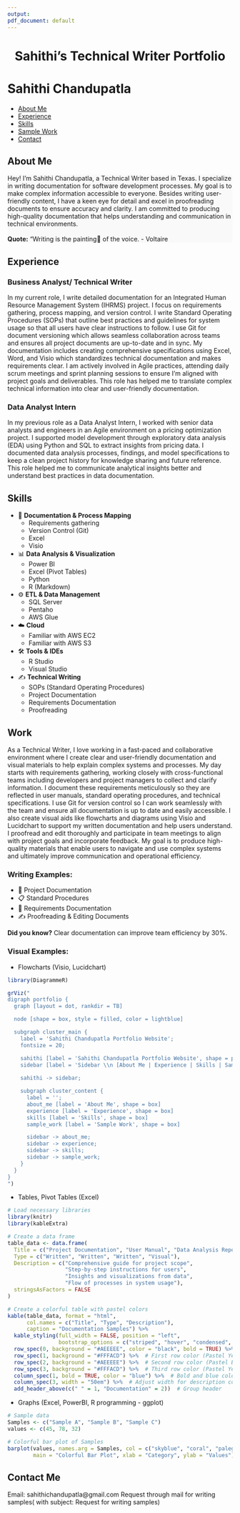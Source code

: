```yaml
---
output:
pdf_document: default
---
```

<div style="text-align: center;">
  <h1>Sahithi's Technical Writer Portfolio</h1>
</div>
<div class="content">
<!-- Sidebar Navigation -->
<div class="sidebar">
  <h1>Sahithi Chandupatla</h1>
  <ul>
    <li><a href="#about">About Me</a></li>
    <li><a href="#experience">Experience</a></li>
    <li><a href="#skills">Skills</a></li>
    <li><a href="#work">Sample Work</a></li>
    <li><a href="#contact">Contact</a></li>
  </ul>
</div>

<div class="main-content">
  
## About Me {#about}
<div style="background-color: #f9f9f9; border-radius: 5px;">
Hey! I’m Sahithi Chandupatla, a Technical Writer based in Texas. I specialize in writing documentation for software development processes. My goal is to make complex information accessible to everyone. Besides writing user-friendly content, I have a keen eye for detail and excel in proofreading documents to ensure accuracy and clarity. I am committed to producing high-quality documentation that helps understanding and communication in technical environments.
 <br/><br/>
  <strong>Quote:</strong> "Writing is the painting🎨 of the voice. - Voltaire
</div>

## Experience {#experience}
### Business Analyst/ Technical Writer 
In my current role, I write detailed documentation for an Integrated Human Resource Management System (IHRMS) project. I focus on requirements gathering, process mapping, and version control. I write Standard Operating Procedures (SOPs) that outline best practices and guidelines for system usage so that all users have clear instructions to follow. I use Git for document versioning which allows seamless collaboration across teams and ensures all project documents are up-to-date and in sync. My documentation includes creating comprehensive specifications using Excel, Word, and Visio which standardizes technical documentation and makes requirements clear. I am actively involved in Agile practices, attending daily scrum meetings and sprint planning sessions to ensure I’m aligned with project goals and deliverables. This role has helped me to translate complex technical information into clear and user-friendly documentation.

### Data Analyst Intern
In my previous role as a Data Analyst Intern, I worked with senior data analysts and engineers in an Agile environment on a pricing optimization project. I supported model development through exploratory data analysis (EDA) using Python and SQL to extract insights from pricing data. I documented data analysis processes, findings, and model specifications to keep a clean project history for knowledge sharing and future reference. This role helped me to communicate analytical insights better and understand best practices in data documentation.

## Skills {#skills}
- 📝 **Documentation & Process Mapping**
  - Requirements gathering
  - Version Control (Git)
  - Excel
  - Visio

- 📊 **Data Analysis & Visualization**
  - Power BI
  - Excel (Pivot Tables)
  - Python
  - R (Markdown)

- ⚙️ **ETL & Data Management**
  - SQL Server
  - Pentaho
  - AWS Glue

- ☁️ **Cloud**
  - Familiar with AWS EC2
  - Familiar with AWS S3

- 🛠️ **Tools & IDEs**
  - R Studio
  - Visual Studio

- ✍️ **Technical Writing**
  - SOPs (Standard Operating Procedures)
  - Project Documentation
  - Requirements Documentation 
  - Proofreading 

## Work {#work}
As a Technical Writer, I love working in a fast-paced and collaborative environment where I create clear and user-friendly documentation and visual materials to help explain complex systems and processes. My day starts with requirements gathering, working closely with cross-functional teams including developers and project managers to collect and clarify information. I document these requirements meticulously so they are reflected in user manuals, standard operating procedures, and technical specifications. I use Git for version control so I can work seamlessly with the team and ensure all documentation is up to date and easily accessible. I also create visual aids like flowcharts and diagrams using Visio and Lucidchart to support my written documentation and help users understand. I proofread and edit thoroughly and participate in team meetings to align with project goals and incorporate feedback. My goal is to produce high-quality materials that enable users to navigate and use complex systems and ultimately improve communication and operational efficiency.

### **Writing Examples:**
- 📂 Project Documentation
- 📋 Standard Procedures
- 📄 Requirements Documentation
- ✍️ Proofreading & Editing Documents

<div class="highlight">
  <strong>
  Did you know?</strong> 
  Clear documentation can improve team efficiency by 30%.
  </strong> 
</div>

### **Visual Examples:**
- Flowcharts (Visio, Lucidchart)

```r
library(DiagrammeR)

grViz("
digraph portfolio {
  graph [layout = dot, rankdir = TB]

  node [shape = box, style = filled, color = lightblue]

  subgraph cluster_main {
    label = 'Sahithi Chandupatla Portfolio Website';
    fontsize = 20;

    sahithi [label = 'Sahithi Chandupatla Portfolio Website', shape = plaintext, fontsize = 16]
    sidebar [label = 'Sidebar \\n [About Me | Experience | Skills | Sample Work | Contact]', shape = box, style=filled, fillcolor=lightgrey]
    
    sahithi -> sidebar;

    subgraph cluster_content {
      label = '';
      about_me [label = 'About Me', shape = box]
      experience [label = 'Experience', shape = box]
      skills [label = 'Skills', shape = box]
      sample_work [label = 'Sample Work', shape = box]

      sidebar -> about_me;
      sidebar -> experience;
      sidebar -> skills;
      sidebar -> sample_work;
    }
  }
}
")
```
- Tables, Pivot Tables (Excel)

```r
# Load necessary libraries
library(knitr)
library(kableExtra)

# Create a data frame
table_data <- data.frame(
  Title = c("Project Documentation", "User Manual", "Data Analysis Report", "Workflow Diagram"),
  Type = c("Written", "Written", "Written", "Visual"),
  Description = c("Comprehensive guide for project scope",
                  "Step-by-step instructions for users",
                  "Insights and visualizations from data",
                  "Flow of processes in system usage"),
  stringsAsFactors = FALSE
)

# Create a colorful table with pastel colors
kable(table_data, format = "html", 
      col.names = c("Title", "Type", "Description"), 
      caption = "Documentation Samples") %>%
  kable_styling(full_width = FALSE, position = "left", 
                bootstrap_options = c("striped", "hover", "condensed", "responsive")) %>%
  row_spec(0, background = "#AEEEEE", color = "black", bold = TRUE) %>%  # Header styling (Pastel Blue)
  row_spec(1, background = "#FFFACD") %>%  # First row color (Pastel Yellow)
  row_spec(2, background = "#AEEEEE") %>%  # Second row color (Pastel Blue)
  row_spec(3, background = "#FFFACD") %>%  # Third row color (Pastel Yellow)
  column_spec(1, bold = TRUE, color = "blue") %>%  # Bold and blue color for the first column
  column_spec(3, width = "50em") %>%  # Adjust width for description column
  add_header_above(c(" " = 1, "Documentation" = 2))  # Group header

```
- Graphs (Excel, PowerBI, R programming - ggplot)
```r
# Sample data
Samples <- c("Sample A", "Sample B", "Sample C")
values <- c(45, 78, 32)

# Colorful bar plot of Samples
barplot(values, names.arg = Samples, col = c("skyblue", "coral", "palegreen"),
        main = "Colorful Bar Plot", xlab = "Category", ylab = "Values")

```


## Contact Me
Email: sahithichandupatla@gmail.com
Request through mail for writing samples( with subject: Request for writing samples)
